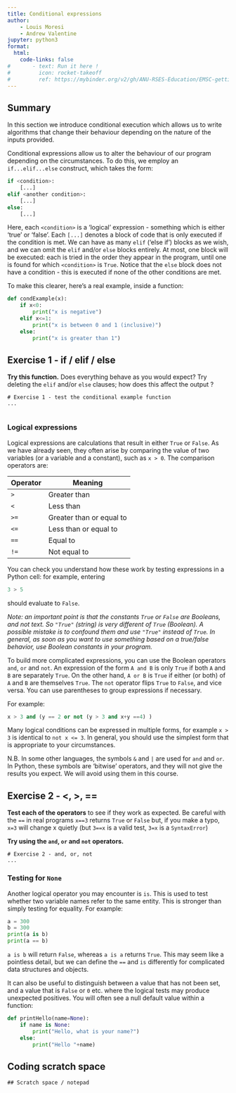 ```yaml
---
title: Conditional expressions
author: 
    - Louis Moresi
    - Andrew Valentine
jupyter: python3
format:
  html:
    code-links: false
#       - text: Run it here !
#         icon: rocket-takeoff
#         ref: https://mybinder.org/v2/gh/ANU-RSES-Education/EMSC-getting-going-with-python/HEAD?labpath=WebBook/Notebooks%2FBinderLandingPage.qmd
---
```


::: {.callout-note icon="false"}
# Summary

In this section we introduce conditional execution which allows us to write algorithms that change their behaviour depending on the nature of the inputs provided. 
:::

Conditional expressions allow us to alter the behaviour of our program depending on the circumstances. To do this, we employ an `if...elif...else` construct, which takes the form:
```python
if <condition>:
    [...]
elif <another condition>:
    [...]
else:
    [...]
```
Here, each `<condition>` is a 'logical' expression - something which is either 'true' or 'false'. Each `[...]` denotes a block of code that is only executed if the condition is met. We can have as many `elif` ('else if') blocks as we wish, and we can omit the `elif` and/or `else` blocks entirely. At most, one block will be executed: each is tried in the order they appear in the program, until one is found for which `<condition>` is `True`. Notice that the `else` block does not have a condition - this is executed if none of the other conditions are met.

To make this clearer, here's a real example, inside a function:
```python
def condExample(x):
    if x<0:
        print("x is negative")
    elif x<=1:
        print("x is between 0 and 1 (inclusive)")
    else:
        print("x is greater than 1")
```


::: {.callout-tip collapse="true" icon="false"}
## Exercise 1 - if / elif / else 

**Try this function.** Does everything behave as you would expect? Try deleting the `elif` and/or `else` clauses; how does this affect the output ?

:::


```pyodide-python
# Exercise 1 - test the conditional example function
...


```

### Logical expressions

Logical expressions are calculations that result in either `True` or `False`. As we have already seen, they often arise by comparing the value of two variables (or a variable and a constant), such as `x > 0`. The comparison operators are:

| Operator | Meaning |
|---|---|
|`>` | Greater than|
|`<` | Less than|
|`>=`| Greater than or equal to|
|`<=`| Less than or equal to|
|`==`| Equal to|
|`!=`| Not equal to|

You can check you understand how these work by testing expressions in a Python cell: for example, entering
```python
3 > 5
```
should evaluate to `False`.

*Note: an important point is that the constants `True` or `False` are Booleans, and not text. So `"True"` (string) is very different of `True` (Boolean). A possible mistake is to confound them and use `"True"` instead of `True`. In general, as soon as you want to use something based on a true/false behavior, use Boolean constants in your program.*

To build more complicated expressions, you can use the Boolean operators `and`, `or` and `not`. An expression of the form `A and B` is only `True` if both `A` and `B` are separately `True`. On the other hand, `A or B` is `True` if either (or both) of `A` and `B` are themselves `True`. The `not` operator flips `True` to `False`, and vice versa. You can use parentheses to group expressions if necessary.

For example:
```python
x > 3 and (y == 2 or not (y > 3 and x+y ==4) )
```
Many logical conditions can be expressed in multiple forms, for example `x > 3` is identical to `not x <= 3`. In general, you should use the simplest form that is appropriate to your circumstances. 

N.B. In some other languages, the symbols `&` and `|` are used for `and` and `or`. In Python, these symbols are 'bitwise' operators, and they will not give the results you expect. We will avoid using them in this course.

::: {.callout-tip collapse="true" icon="false"}
## Exercise 2 - <, >, == 

**Test each of the operators** to see if they work as expected. Be careful with the `==` in real programs `x==3` returns `True` or `False` but, if you make a typo, `x=3` will change x quietly (but `3==x` is a valid test, `3=x` is a `SyntaxError`)

**Try using the `and`, `or` and `not` operators.**

:::

```pyodide-python
# Exercise 2 - and, or, not
...

```


### Testing for `None`

Another logical operator you may encounter is `is`. This is used to test whether two variable names refer to the same entity. This is stronger than simply testing for equality. For example:

```python
a = 300
b = 300
print(a is b)
print(a == b)
```

`a is b` will return `False`, whereas `a is a` returns `True`. This may seem like a pointless detail, but we can define the `==` and `is` differently for complicated data structures and objects. 

It can also be useful to distinguish between a value that has not been set, and a value that is `False` or `0` etc. where the logical tests may produce unexpected positives. You will often see a null default value within a function:

```python
def printHello(name=None):
    if name is None:
        print("Hello, what is your name?")
    else:
        print("Hello "+name)
```


::: {.callout-warning icon="false"}

## Coding scratch space

:::

```pyodide-python
## Scratch space / notepad


```